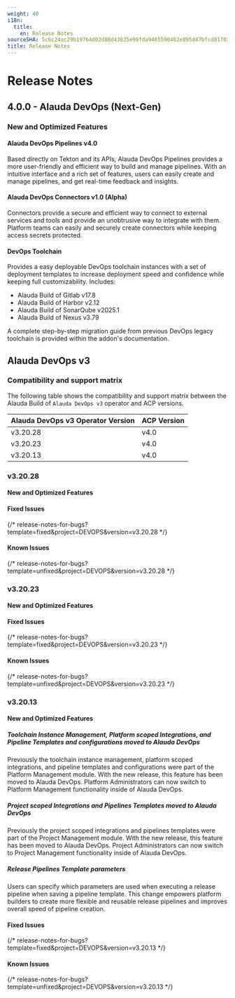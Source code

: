 ```yaml
---
weight: 40
i18n:
  title:
    en: Release Notes
sourceSHA: 5c6c24ac29b19764d02d88d43635e98fda9465590462e895d47bfcd81703629c
title: Release Notes
---
```


# Release Notes

## 4.0.0 - Alauda DevOps (Next-Gen)

### New and Optimized Features

#### Alauda DevOps Pipelines v4.0

Based directly on Tekton and its APIs, Alauda DevOps Pipelines provides a more user-friendly and efficient way to build and manage pipelines. With an intuitive interface and a rich set of features, users can easily create and manage pipelines, and get real-time feedback and insights.

#### Alauda DevOps Connectors v1.0 (Alpha)

Connectors provide a secure and efficient way to connect to external services and tools and provide an unobtrusive way to integrate with them. Platform teams can easily and securely create connectors while keeping access secrets protected.

#### DevOps Toolchain

Provides a easy deployable DevOps toolchain instances with a set of deployment templates to increase deployment speed and confidence while keeping full customizability. Includes:

- Alauda Build of Gitlab v17.8
- Alauda Build of Harbor v2.12
- Alauda Build of SonarQube v2025.1
- Alauda Build of Nexus v3.79

A complete step-by-step migration guide from previous DevOps legacy toolchain is provided within the addon's documentation.

## Alauda DevOps v3

### Compatibility and support matrix

The following table shows the compatibility and support matrix between the Alauda Build of `Alauda DevOps v3` operator and ACP versions.

| Alauda DevOps v3 Operator Version |  ACP Version |
| --------------------------------- | --------------- |
| v3.20.28                        | v4.0 |
| v3.20.23                        | v4.0 |
| v3.20.13                        | v4.0 |


### v3.20.28

#### New and Optimized Features

#### Fixed Issues

{/* release-notes-for-bugs?template=fixed&project=DEVOPS&version=v3.20.28 */}

#### Known Issues

{/* release-notes-for-bugs?template=unfixed&project=DEVOPS&version=v3.20.28 */}

### v3.20.23

#### New and Optimized Features

#### Fixed Issues

{/* release-notes-for-bugs?template=fixed&project=DEVOPS&version=v3.20.23 */}

#### Known Issues

{/* release-notes-for-bugs?template=unfixed&project=DEVOPS&version=v3.20.23 */}


### v3.20.13

#### New and Optimized Features


##### Toolchain Instance Management, Platform scoped Integrations, and Pipeline Templates and configurations moved to Alauda DevOps

Previously the toolchain instance management, platform scoped integrations, and pipeline templates and configurations were part of the Platform Management module. With the new release, this feature has been moved to Alauda DevOps. Platform Administrators can now switch to Platform Management functionality inside of Alauda DevOps.

##### Project scoped Integrations and Pipelines Templates moved to Alauda DevOps

Previously the project scoped integrations and pipelines templates were part of the Project Management module. With the new release, this feature has been moved to Alauda DevOps. Project Administrators can now switch to Project Management functionality inside of Alauda DevOps.

##### Release Pipelines Template parameters

Users can specify which parameters are used when executing a release pipeline when saving a pipeline template. This change empowers platform builders to create more flexible and reusable release pipelines and improves overall speed of pipeline creation.

#### Fixed Issues

{/* release-notes-for-bugs?template=fixed&project=DEVOPS&version=v3.20.13 */}

#### Known Issues

{/* release-notes-for-bugs?template=unfixed&project=DEVOPS&version=v3.20.13 */}
